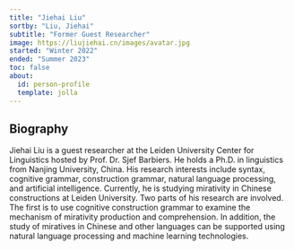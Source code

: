 ```yaml
---
title: "Jiehai Liu"
sortby: "Liu, Jiehai"
subtitle: "Former Guest Researcher"
image: https://liujiehai.cn/images/avatar.jpg 
started: "Winter 2022"
ended: "Summer 2023"
toc: false
about:
  id: person-profile
  template: jolla
---
```


:::{#person-profile}
## Biography
Jiehai Liu is a guest researcher at the Leiden University Center for Linguistics hosted by Prof. Dr. Sjef Barbiers. He holds a Ph.D. in linguistics from Nanjing University, China. His research interests include syntax, cognitive grammar, construction grammar, natural language processing, and artificial intelligence. Currently, he is studying mirativity in Chinese constructions at Leiden University. Two parts of his research are involved. The first is to use cognitive construction grammar to examine the mechanism of mirativity production and comprehension. In addition, the study of miratives in Chinese and other languages can be supported using natural language processing and machine learning technologies.

:::
